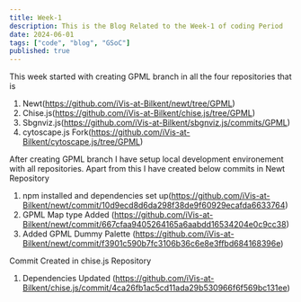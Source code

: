 ```yaml
---
title: Week-1
description: This is the Blog Related to the Week-1 of coding Period
date: 2024-06-01
tags: ["code", "blog", "GSoC"]
published: true
---
```


This week started with creating GPML branch in all the four repositories that is

1.  Newt(https://github.com/iVis-at-Bilkent/newt/tree/GPML)
2.  Chise.js(https://github.com/iVis-at-Bilkent/chise.js/tree/GPML)
3.  Sbgnviz.js(https://github.com/iVis-at-Bilkent/sbgnviz.js/commits/GPML)
4.  cytoscape.js Fork(https://github.com/iVis-at-Bilkent/cytoscape.js/tree/GPML)

After creating GPML branch I have setup local development environement with all repositories.
Apart from this I have created below commits in Newt Repository

1.  npm installed and dependencies set up(https://github.com/iVis-at-Bilkent/newt/commit/10d9ecd8d6da298f38de9f60929ecafda6633764)
2.  GPML Map type Added (https://github.com/iVis-at-Bilkent/newt/commit/667cfaa9405264165a6aabdd16534204e0c9cc38)
3.  Added GPML Dummy Palette (https://github.com/iVis-at-Bilkent/newt/commit/f3901c590b7fc3106b36c6e8e3ffbd684168396e)

Commit Created in chise.js Repository

1. Dependencies Updated (https://github.com/iVis-at-Bilkent/chise.js/commit/4ca26fb1ac5cd11ada29b530966f6f569bc131ee)
